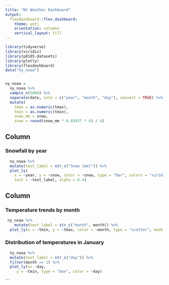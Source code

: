 ```yaml
---
title: "NY Weather Dashboard"
output:  
  flexdashboard::flex_dashboard:
    theme: yeti
    orientation: columns
    vertical_layout: fill
---
```


```r
library(tidyverse)
library(viridis)
library(p8105.datasets)
library(plotly)
library(flexdashboard)
data("ny_noaa")


ny_noaa = 
  ny_noaa %>%
  sample_n(5000) %>%
  separate(date, into = c("year", "month", "day"), convert = TRUE) %>%
  mutate(
    tmax = as.numeric(tmax),
    tmin = as.numeric(tmin),
    snow_mm = snow,
    snow = round(snow_mm * 0.03937 * 4) / 4)

```

 
Column {data-width=650}
-----------------------------------------------------------------------

### Snowfall by year

```r
  ny_noaa %>% 
  mutate(text_label = str_c("Snow (mm)")) %>% 
  plot_ly(
    x = ~year, y = ~snow, color = ~snow, type = "bar", colors = "viridis", 
    text = ~text_label, alpha = 0.4)
```

Column {data-width=350}
-----------------------------------------------------------------------

### Temperature trends by month

```r
 ny_noaa %>% 
    mutate(text_label = str_c("month", month)) %>% 
  plot_ly(x = ~tmin, y = ~tmax, color = ~month, type = "scatter", mode = "markers", alpha = 0.5, text = ~text_label)
```

### Distribution of temperatures in January

```r
  ny_noaa %>% 
  mutate(text_label = str_c("day")) %>% 
  filter(month == 1) %>%
  plot_ly(x= ~day,
     y = ~tmin, type = "box", color = ~day)

```
```
